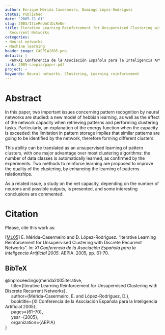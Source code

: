 ```yaml
---
author: Enrique Mérida Casermeiro, Domingo López-Rodríguez
Status: Published
date: '2005-11-01'
slug: 2005/ItLeReUnClDiReNe
title: Iterative Learning Reinforcement for Unsupervised Clustering with Discrete
  Recurrent Networks
categories:
- Neural networks
- Machine learning
header_image: CAEPIA2005.png
details: |
  <em>XI Conferencia de la Asociación Española para la Inteligencia Artificial</em> 2005
link: 2005-caepia/paper.pdf
project: ~
keywords: Neural networks, Clustering, Learning reinforcement
---
```



# Abstract


In this paper, two important issues concerning pattern recognition by neural networks are studied: a new model of hebbian learning, as well as the effect of the network capacity when retrieving patterns and performing clustering tasks. Particularly, an explanation of the energy function when the capacity is exceeded: the limitation in pattern storage implies that similar patterns are going to be identified by the network, therefore forming different clusters.

This ability can be translated as an unsupervised learning of pattern clusters, with one major advantage over most clustering algorithms: the number of data classes is automatically learned, as confirmed by the experiments. Two methods to reinforce learning are proposed to improve the quality of the clustering, by enhancing the learning of patterns relationships.

As a related issue, a study on the net capacity, depending on the number of neurons and possible outputs, is presented, and some interesting conclusions are commented.












# Citation
Please, cite this work as:


<a name=bib-merida2005iterative></a>[[ML05]](#cite-merida2005iterative) E. Mérida-Casermeiro and D. López-Rodríguez. “Iterative Learning Reinforcement for Unsupervised Clustering with Discrete Recurrent Networks”. In: _XI Conferencia de la Asociación Española para la Inteligencia Artificial 2005_. AEPIA. 2005, pp. 61-70.

::: {.callout-note appearance="minimal" collapse=true}

## BibTeX

@inproceedings{merida2005iterative,<br>&nbsp;&nbsp;&nbsp;&nbsp;  title={Iterative Learning Reinforcement for Unsupervised Clustering with Discrete Recurrent Networks},<br>&nbsp;&nbsp;&nbsp;&nbsp;  author={Mérida-Casermeiro, E. and López-Rodríguez, D.},<br>&nbsp;&nbsp;&nbsp;&nbsp;  booktitle={XI Conferencia de la Asociación Española para la Inteligencia Artificial 2005},<br>&nbsp;&nbsp;&nbsp;&nbsp;  pages={61--70},<br>&nbsp;&nbsp;&nbsp;&nbsp;  year={2005},<br>&nbsp;&nbsp;&nbsp;&nbsp;  organization={AEPIA}<br>}

:::









